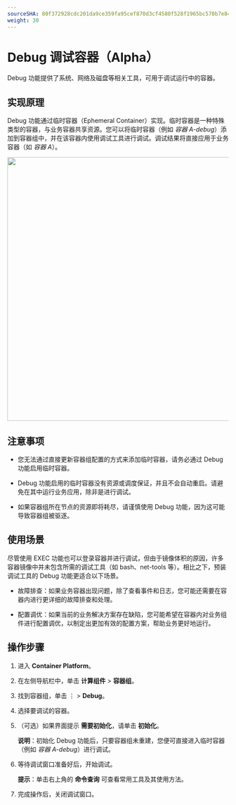 ```yaml
---
sourceSHA: 80f372928cdc201da9ce359fa95cef870d3cf4580f528f1965bc570b7e84efb4
weight: 30
---
```


# Debug 调试容器（Alpha）

Debug 功能提供了系统、网络及磁盘等相关工具，可用于调试运行中的容器。

## 实现原理

Debug 功能通过临时容器（Ephemeral Container）实现。临时容器是一种特殊类型的容器，与业务容器共享资源。您可以将临时容器（例如 *容器 A-debug*）添加到容器组中，并在该容器内使用调试工具进行调试。调试结果将直接应用于业务容器（如 *容器 A*）。

<img src="./assets/pod_debug_schema.png" width="600" />

## 注意事项

- 您无法通过直接更新容器组配置的方式来添加临时容器，请务必通过 Debug 功能启用临时容器。

- Debug 功能启用的临时容器没有资源或调度保证，并且不会自动重启。请避免在其中运行业务应用，除非是进行调试。

- 如果容器组所在节点的资源即将耗尽，请谨慎使用 Debug 功能，因为这可能导致容器组被驱逐。

## 使用场景

尽管使用 EXEC 功能也可以登录容器并进行调试，但由于镜像体积的原因，许多容器镜像中并未包含所需的调试工具（如 bash、net-tools 等）。相比之下，预装调试工具的 Debug 功能更适合以下场景。

- 故障排查：如果业务容器出现问题，除了查看事件和日志，您可能还需要在容器内进行更详细的故障排查和处理。

- 配置调优：如果当前的业务解决方案存在缺陷，您可能希望在容器内对业务组件进行配置调优，以制定出更加有效的配置方案，帮助业务更好地运行。

## 操作步骤

1. 进入 **Container Platform**。

2. 在左侧导航栏中，单击 **计算组件** > **容器组**。

3. 找到容器组，单击 ⋮ > **Debug**。

4. 选择要调试的容器。

5. （可选）如果界面提示 **需要初始化**，请单击 **初始化**。

   **说明**：初始化 Debug 功能后，只要容器组未重建，您便可直接进入临时容器（例如 *容器 A-debug*）进行调试。

6. 等待调试窗口准备好后，开始调试。

   **提示**：单击右上角的 **命令查询** 可查看常用工具及其使用方法。

7. 完成操作后，关闭调试窗口。
